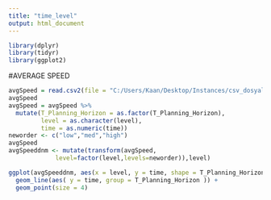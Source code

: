 ---
title: "time_level"
output: html_document
---

```{r setup}
library(dplyr)
library(tidyr)
library(ggplot2)
```

#AVERAGE SPEED

```{r denemee}
avgSpeed = read.csv2(file = "C:/Users/Kaan/Desktop/Instances/csv_dosyalari/avgSpeed.csv", fileEncoding="UTF-8-BOM")
avgSpeed
avgSpeed = avgSpeed %>%
  mutate(T_Planning_Horizon = as.factor(T_Planning_Horizon),
         level = as.character(level),
         time = as.numeric(time))
neworder <- c("low","med","high")
avgSpeed
avgSpeeddnm <- mutate(transform(avgSpeed,
             level=factor(level,levels=neworder)),level)

ggplot(avgSpeeddnm, aes(x = level, y = time, shape = T_Planning_Horizon, colour = T_Planning_Horizon)) +  xlab("mt (Daily Capacity Levels)") + ylab("vmt (Unit Processing Time)") +
  geom_line(aes( y = time, group = T_Planning_Horizon )) +
  geom_point(size = 4)

```


